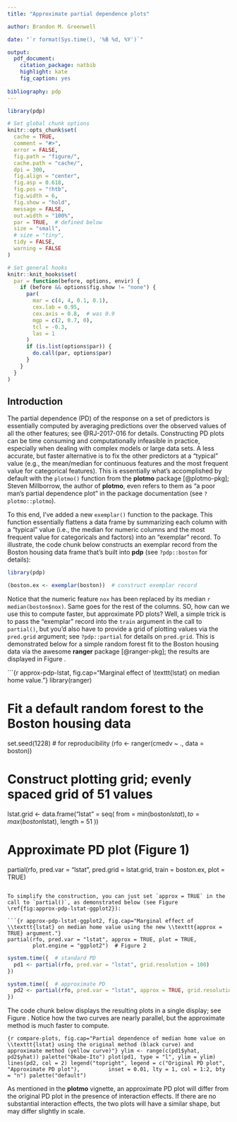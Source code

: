 ```yaml
---
title: "Approximate partial dependence plots"

author: Brandon M. Greenwell

date: "`r format(Sys.time(), '%B %d, %Y')`"

output:
  pdf_document:
    citation_package: natbib
    highlight: kate
    fig_caption: yes
    
bibliography: pdp 
---
```


```r
library(pdp)

# Set global chunk options
knitr::opts_chunk$set(
  cache = TRUE,
  comment = "#>",
  error = FALSE, 
  fig.path = "figure/", 
  cache.path = "cache/", 
  dpi = 300,
  fig.align = "center", 
  fig.asp = 0.618,
  fig.pos = "!htb",
  fig.width = 6, 
  fig.show = "hold",
  message = FALSE,
  out.width = "100%",
  par = TRUE,  # defined below
  size = "small",
  # size = "tiny",
  tidy = FALSE,
  warning = FALSE
)

# Set general hooks
knitr::knit_hooks$set(
  par = function(before, options, envir) {
    if (before && options$fig.show != "none") {
      par(
        mar = c(4, 4, 0.1, 0.1), 
        cex.lab = 0.95, 
        cex.axis = 0.8,  # was 0.9
        mgp = c(2, 0.7, 0), 
        tcl = -0.3, 
        las = 1
      )
      if (is.list(options$par)) {
        do.call(par, options$par)
      }
    }
  }
)
```

## Introduction 

The partial dependence (PD) of the response on a set of predictors is essentially computed by averaging predictions over the observed values of all the other features; see @RJ-2017-016 for details. Constructing PD plots can be time consuming and computationally infeasible in practice, especially when dealing with complex models or large data sets. A less accurate, but faster alternative is to fix the other predictors at a "typical" value (e.g., the mean/median for continuous features and the most frequent value for categorical features). This is essentially what's accomplished by default with the `plotmo()` function from the **plotmo** package [@plotmo-pkg]\footnote{As of version 3.3.0, **plotmo** includes support for ordinary PD plots as well.}; Steven Millborrow, the author of **plotmo**, even refers to them as "a poor man's partial dependence plot" in the package documentation (see `?plotmo::plotmo`).

To this end, I've added a new `exemplar()` function to the package. This function essentially flattens a data frame by summarizing each column with a "typical" value (i.e., the median for numeric columns and the most frequent value for categoricals and factors) into an "exemplar" record. To illustrate, the code chunk below constructs an exemplar record from the Boston housing data frame that's built into **pdp** (see `?pdp::boston` for details):

```r
library(pdp)

(boston.ex <- exemplar(boston))  # construct exemplar record
```

Notice that the numeric feature `nox` has been replaced by its median `r median(boston$nox)`. Same goes for the rest of the columns. SO, how can we use this to compute faster, but approximate PD plots? Well, a simple trick is to pass the "exemplar" record into the `train` argument in the call to `partial()`, but you'd also have to provide a grid of plotting values via the `pred.grid` argument; see `?pdp::partial` for details on `pred.grid`. This is demonstrated below for a simple random forest fit to the Boston housing data via the awesome **ranger** package [@ranger-pkg]; the results are displayed in Figure \ref{fig:approx-pdp-lstat}.

```{r approx-pdp-lstat, fig.cap="Marginal effect of \\texttt{lstat} on median home value."}
library(ranger)

# Fit a default random forest to the Boston housing data
set.seed(1228)  # for reproducibility
(rfo <- ranger(cmedv ~ ., data = boston))

# Construct plotting grid; evenly spaced grid of 51 values
lstat.grid <- data.frame("lstat" = seq(
  from = min(boston$lstat), to = max(boston$lstat), length = 51
))

# Approximate PD plot (Figure 1)
partial(rfo, pred.var = "lstat", pred.grid = lstat.grid, 
        train = boston.ex, plot = TRUE)
```

To simplify the construction, you can just set `approx = TRUE` in the call to `partial()`, as demonstrated below (see Figure \ref{fig:approx-pdp-lstat-ggplot2}):

```{r approx-pdp-lstat-ggplot2, fig.cap="Marginal effect of \\texttt{lstat} on median home value using the new \\texttt{approx = TRUE} argument."}
partial(rfo, pred.var = "lstat", approx = TRUE, plot = TRUE,
        plot.engine = "ggplot2")  # Figure 2
```

```r
system.time({  # standard PD
  pd1 <- partial(rfo, pred.var = "lstat", grid.resolution = 100)
})

system.time({  # approximate PD
  pd2 <- partial(rfo, pred.var = "lstat", approx = TRUE, grid.resolution = 100)
})
```

The code chunk below displays the resulting plots in a single display; see Figure \ref{fig:plots}. Notice how the two curves are nearly parallel, but the approximate method is much faster to compute.

```{r compare-plots, fig.cap="Partial dependence of median home value on \\texttt{lstat} using the original method (black curve) and approximate method (yellow curve)"}
ylim <- range(c(pd1$yhat, pd2$yhat))
palette("Okabe-Ito")
plot(pd1, type = "l", ylim = ylim)
lines(pd2, col = 2)
legend("topright", legend = c("Original PD plot", "Approximate PD plot"), 
       inset = 0.01, lty = 1, col = 1:2, bty = "n")
palette("default")
```

As mentioned in the **plotmo** vignette, an approximate PD plot will differ from the original PD plot in the presence of interaction effects. If there are no substantial interaction effects, the two plots will have a similar shape, but may differ slightly in scale.
